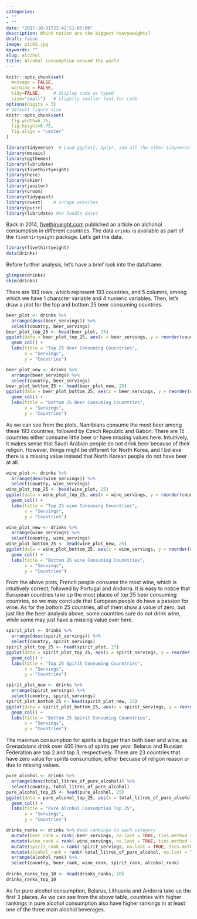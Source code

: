 ```yaml
---
categories:
- ""
- ""
date: "2017-10-31T22:42:51-05:00"
description: Which nation are the biggest heavyweights?
draft: false
image: pic02.jpg
keywords: ""
slug: alcohol
title: Alcohol consumption around the world
---
```

```r
knitr::opts_chunk$set(
  message = FALSE, 
  warning = FALSE, 
  tidy=FALSE,     # display code as typed
  size="small")   # slightly smaller font for code
options(digits = 3)
# default figure size
knitr::opts_chunk$set(
  fig.width=6.75, 
  fig.height=6.75,
  fig.align = "center"
)
```

```r
library(tidyverse)  # Load ggplot2, dplyr, and all the other tidyverse packages
library(mosaic)
library(ggthemes)
library(lubridate)
library(fivethirtyeight)
library(here)
library(skimr)
library(janitor)
library(vroom)
library(tidyquant)
library(rvest)    # scrape websites
library(purrr)  
library(lubridate) #to handle dates
```

Back in 2014, [fivethiryeight.com](https://fivethirtyeight.com/features/dear-mona-followup-where-do-people-drink-the-most-beer-wine-and-spirits/) published an article on alchohol consumption in different countries. The data `drinks` is available as part of the `fivethirtyeight` package. Let's get the data.

```r
library(fivethirtyeight)
data(drinks)
```

Before further analysis, let's have a brief look into the dataframe.

```r
glimpse(drinks)
skim(drinks)
```

There are 193 rows, which represent 193 countries, and 5 columns, among which we have 1 character variable and 4 numeric variables. Then, let's draw a plot for the top and bottom 25 beer consuming countries. 

```r
beer_plot <- drinks %>%
  arrange(desc(beer_servings)) %>%
  select(country, beer_servings)
beer_plot_top_25 <- head(beer_plot, 25)
ggplot(data = beer_plot_top_25, aes(x = beer_servings, y = reorder(country, beer_servings))) + 
  geom_col() + 
  labs(title = "Top 25 Beer Consuming Counntries", 
       x = "Servings",
       y = "Countries")
```

```r
beer_plot_new <- drinks %>%
  arrange(beer_servings) %>%
  select(country, beer_servings)
beer_plot_bottom_25 <- head(beer_plot_new, 25)
ggplot(data = beer_plot_bottom_25, aes(x = beer_servings, y = reorder(country, beer_servings))) + 
  geom_col() + 
  labs(title = "Bottom 25 Beer Consuming Counntries", 
       x = "Servings",
       y = "Countries")
```

As we can see from the plots, Namibians consume the most beer among these 193 countries, followed by Czech Republic and Gabon. There are 15 countries either consume little beer or have missing values here. Intuitively, it makes sense that Saudi Arabian people do not drink beer because of their religon. However, things might be different for North Korea, and I believe there is a missing value instead that North Korean people do not have beer at all.

```r
wine_plot <- drinks %>%
  arrange(desc(wine_servings)) %>%
  select(country, wine_servings)
wine_plot_top_25 <- head(wine_plot, 25)
ggplot(data = wine_plot_top_25, aes(x = wine_servings, y = reorder(country, wine_servings))) + 
  geom_col() + 
  labs(title = "Top 25 wine Consuming Counntries", 
       x = "Servings",
       y = "Countries")
```

```r
wine_plot_new <- drinks %>%
  arrange(wine_servings) %>%
  select(country, wine_servings)
wine_plot_bottom_25 <- head(wine_plot_new, 25)
ggplot(data = wine_plot_bottom_25, aes(x = wine_servings, y = reorder(country, wine_servings))) + 
  geom_col() + 
  labs(title = "Bottom 25 wine Consuming Counntries", 
       x = "Servings",
       y = "Countries")
```

From the above plots, French people consume the most wine, which is intuitively correct, followed by Portugal and Andorra. It is easy to notice that European countries take up the most places of top 25 beer consuming countries, so we may conclude that European people do have a passion for wine. As for the bottom 25 countries, all of them show a value of zero, but just like the beer analysis above, some countries sure do not drink wine, while some may just have a missing value over here.

```r
spirit_plot <- drinks %>%
  arrange(desc(spirit_servings)) %>%
  select(country, spirit_servings)
spirit_plot_top_25 <- head(spirit_plot, 25)
ggplot(data = spirit_plot_top_25, aes(x = spirit_servings, y = reorder(country, spirit_servings))) + 
  geom_col() + 
  labs(title = "Top 25 Spirit Consuming Counntries", 
       x = "Servings",
       y = "Countries")
```

```r
spirit_plot_new <- drinks %>%
  arrange(spirit_servings) %>%
  select(country, spirit_servings)
spirit_plot_bottom_25 <- head(spirit_plot_new, 25)
ggplot(data = spirit_plot_bottom_25, aes(x = spirit_servings, y = reorder(country, spirit_servings))) + 
  geom_col() + 
  labs(title = "Bottom 25 Spirit Consuming Counntries", 
       x = "Servings",
       y = "Countries")
```

The maximun consumption for spirits is bigger than both beer and wine, as Grenadaians drink over 400 liters of spirits per year. Belarus and Russian Federation are top 2 and top 3, respectively. There are 23 countries that have zero value for spirits consumption, either becuase of religon reason or due to missing values.

```r
pure_alcohol <- drinks %>%
  arrange(desc(total_litres_of_pure_alcohol)) %>%
  select(country, total_litres_of_pure_alcohol)
pure_alcohol_top_25 <- head(pure_alcohol, 25)
ggplot(data = pure_alcohol_top_25, aes(x = total_litres_of_pure_alcohol, y = reorder(country, total_litres_of_pure_alcohol))) + 
  geom_col() + 
  labs(title = "Pure Alcohol Consumption Top 25", 
       x = "Servings",
       y = "Countries")
```

```r
drinks_ranks <- drinks %>% #add rankings to each category 
  mutate(beer_rank = rank(-beer_servings, na.last = TRUE, ties.method = "random")) %>%
  mutate(wine_rank = rank(-wine_servings, na.last = TRUE, ties.method = "random")) %>%
  mutate(spirit_rank = rank(-spirit_servings, na.last = TRUE, ties.method = "random")) %>%
  mutate(alcohol_rank = rank(-total_litres_of_pure_alcohol, na.last = TRUE, ties.method = "random")) %>%
  arrange(alcohol_rank) %>%
  select(country, beer_rank, wine_rank, spirit_rank, alcohol_rank)
 
drinks_ranks_top_10 <- head(drinks_ranks, 10)
drinks_ranks_top_10
```

As for pure alcohol consumption, Belarus, Lithuania and Andorra take up the first 3 places. As we can see from the above table, countries with higher rankings in pure alcohol consumption also have higher rankings in at least one of the three main alcohol beverages. 
